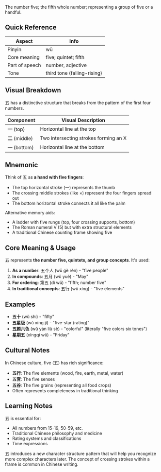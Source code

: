 The number five; the fifth whole number; representing a group of five or a handful.

## Quick Reference

| Aspect         | Info                        |
| -------------- | --------------------------- |
| Pinyin         | wǔ                          |
| Core meaning   | five; quintet; fifth        |
| Part of speech | number, adjective           |
| Tone           | third tone (falling-rising) |

## Visual Breakdown

五 has a distinctive structure that breaks from the pattern of the first four numbers.

| Component       | Visual Description                    |
| --------------- | ------------------------------------- |
| **一** (top)    | Horizontal line at the top            |
| **二** (middle) | Two intersecting strokes forming an X |
| **一** (bottom) | Horizontal line at the bottom         |

## Mnemonic

Think of 五 as **a hand with five fingers**:

- The top horizontal stroke (一) represents the thumb
- The crossing middle strokes (like ×) represent the four fingers spread out
- The bottom horizontal stroke connects it all like the palm

Alternative memory aids:

- A ladder with five rungs (top, four crossing supports, bottom)
- The Roman numeral V (5) but with extra structural elements
- A traditional Chinese counting frame showing five

## Core Meaning & Usage

五 represents **the number five, quintets, and group concepts**. It's used:

1. **As a number**: 五个人 (wǔ gè rén) - "five people"
2. **In compounds**: 五月 (wǔ yuè) - "May"
3. **For ordering**: 第五 (dì wǔ) - "fifth; number five"
4. **In traditional concepts**: 五行 (wǔ xíng) - "five elements"

## Examples

- **五十** (wǔ shí) - "fifty"
- **五星级** (wǔ xīng jí) - "five-star (rating)"
- **五颜六色** (wǔ yán liù sè) - "colorful" (literally "five colors six tones")
- **星期五** (xīngqī wǔ) - "Friday"

## Cultural Notes

In Chinese culture, five (五) has rich significance:

- **五行**: The five elements (wood, fire, earth, metal, water)
- **五官**: The five senses
- **五谷**: The five grains (representing all food crops)
- Often represents completeness in traditional thinking

## Learning Notes

五 is essential for:

- All numbers from 15-19, 50-59, etc.
- Traditional Chinese philosophy and medicine
- Rating systems and classifications
- Time expressions

五 introduces a new character structure pattern that will help you recognize more complex characters
later. The concept of crossing strokes within a frame is common in Chinese writing.
